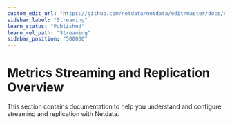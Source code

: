 ```yaml
---
custom_edit_url: "https://github.com/netdata/netdata/edit/master/docs/category-overview-pages/metrics-streaming-and-replication.md"
sidebar_label: "Streaming"
learn_status: "Published"
learn_rel_path: "Streaming"
sidebar_position: "500000"
---
```

# Metrics Streaming and Replication Overview

This section contains documentation to help you understand and configure streaming and replication with Netdata.
